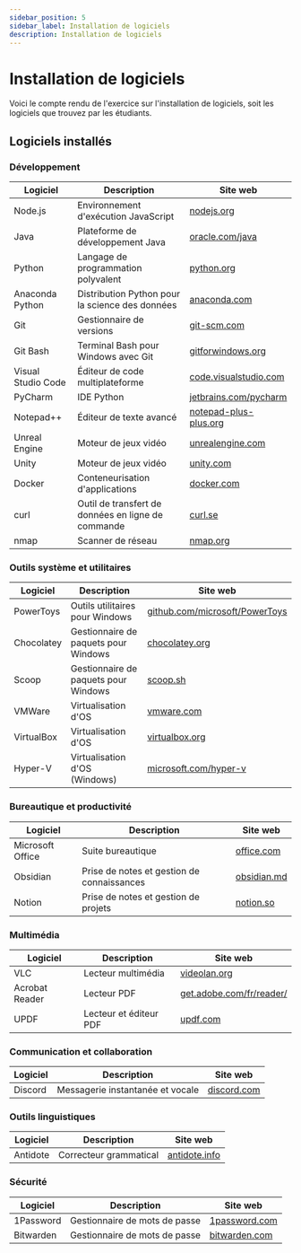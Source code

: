 ```yaml
---
sidebar_position: 5
sidebar_label: Installation de logiciels
description: Installation de logiciels
---
```


# Installation de logiciels

Voici le compte rendu de l'exercice sur l'installation de logiciels, soit les logiciels
que trouvez par les étudiants.

## Logiciels installés

### Développement

| Logiciel              | Description                                 | Site web                                 |
|-----------------------|---------------------------------------------|------------------------------------------|
| Node.js               | Environnement d'exécution JavaScript        | [nodejs.org](https://nodejs.org/)        |
| Java                  | Plateforme de développement Java            | [oracle.com/java](https://www.oracle.com/java/) |
| Python                | Langage de programmation polyvalent         | [python.org](https://www.python.org/)    |
| Anaconda Python       | Distribution Python pour la science des données | [anaconda.com](https://www.anaconda.com/) |
| Git                   | Gestionnaire de versions                    | [git-scm.com](https://git-scm.com/)      |
| Git Bash              | Terminal Bash pour Windows avec Git         | [gitforwindows.org](https://gitforwindows.org/) |
| Visual Studio Code    | Éditeur de code multiplateforme             | [code.visualstudio.com](https://code.visualstudio.com/) |
| PyCharm               | IDE Python                                  | [jetbrains.com/pycharm](https://www.jetbrains.com/pycharm/) |
| Notepad++             | Éditeur de texte avancé                     | [notepad-plus-plus.org](https://notepad-plus-plus.org/) |
| Unreal Engine         | Moteur de jeux vidéo                        | [unrealengine.com](https://www.unrealengine.com/) |
| Unity                 | Moteur de jeux vidéo                        | [unity.com](https://unity.com/)          |
| Docker                | Conteneurisation d'applications             | [docker.com](https://www.docker.com/)    |
| curl                  | Outil de transfert de données en ligne de commande | [curl.se](https://curl.se/)              |
| nmap                  | Scanner de réseau                           | [nmap.org](https://nmap.org/)            |

### Outils système et utilitaires

| Logiciel              | Description                                 | Site web                                 |
|-----------------------|---------------------------------------------|------------------------------------------|
| PowerToys             | Outils utilitaires pour Windows             | [github.com/microsoft/PowerToys](https://github.com/microsoft/PowerToys) |
| Chocolatey            | Gestionnaire de paquets pour Windows        | [chocolatey.org](https://chocolatey.org/)|
| Scoop                 | Gestionnaire de paquets pour Windows        | [scoop.sh](https://scoop.sh/)            |
| VMWare                | Virtualisation d'OS                         | [vmware.com](https://www.vmware.com/)    |
| VirtualBox            | Virtualisation d'OS                         | [virtualbox.org](https://www.virtualbox.org/) |
| Hyper-V               | Virtualisation d'OS (Windows)               | [microsoft.com/hyper-v](https://learn.microsoft.com/en-us/virtualization/hyper-v-on-windows/) |

### Bureautique et productivité

| Logiciel              | Description                                 | Site web                                 |
|-----------------------|---------------------------------------------|------------------------------------------|
| Microsoft Office      | Suite bureautique                           | [office.com](https://www.office.com/)    |
| Obsidian              | Prise de notes et gestion de connaissances  | [obsidian.md](https://obsidian.md/)      |
| Notion                | Prise de notes et gestion de projets        | [notion.so](https://www.notion.so/)      |

### Multimédia

| Logiciel              | Description                                 | Site web                                 |
|-----------------------|---------------------------------------------|------------------------------------------|
| VLC                   | Lecteur multimédia                          | [videolan.org](https://www.videolan.org/)|
| Acrobat Reader        | Lecteur PDF                                 | [get.adobe.com/fr/reader/](https://get.adobe.com/fr/reader/) |
| UPDF                  | Lecteur et éditeur PDF                      | [updf.com](https://updf.com/)            |

### Communication et collaboration

| Logiciel              | Description                                 | Site web                                 |
|-----------------------|---------------------------------------------|------------------------------------------|
| Discord               | Messagerie instantanée et vocale            | [discord.com](https://discord.com/)      |

### Outils linguistiques

| Logiciel              | Description                                 | Site web                                 |
|-----------------------|---------------------------------------------|------------------------------------------|
| Antidote              | Correcteur grammatical                      | [antidote.info](https://www.antidote.info/) |

### Sécurité

| Logiciel              | Description                                 | Site web                                 |
|-----------------------|---------------------------------------------|------------------------------------------|
| 1Password             | Gestionnaire de mots de passe               | [1password.com](https://1password.com/)  |
| Bitwarden             | Gestionnaire de mots de passe               | [bitwarden.com](https://bitwarden.com/)  |